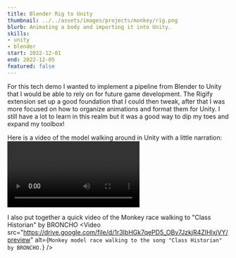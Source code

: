 ```yaml
---
title: Blender Rig to Unity
thumbnail: ../../assets/images/projects/monkey/rig.png
blurb: Animating a body and importing it into Unity.
skills:
- unity
- blender
start: 2022-12-01
end: 2022-12-05
featured: false
---
```


For this tech demo I wanted to implement a pipeline from Blender to Unity that I would be able to rely on for future game development. The Rigify extension set up a good foundation that I could then tweak, after that I was more focused on how to organize animations and format them for Unity. I still have a lot to learn in this realm but it was a good way to dip my toes and expand my toolbox!

Here is a video of the model walking around in Unity with a little narration:
<Video src="https://drive.google.com/file/d/1XLKw6tDK4INNpwy9vH808qmGh-8Z3HJY/preview" alt="Demo of rigged monkey walking around a scene in blender." />

I also put together a quick video of the Monkey race walking to "Class Historian" by BRONCHO
<Video src="https://drive.google.com/file/d/1r3IbHGk7qePD5_OBv7JzkjR4ZlHlxjVY/preview" alt={`Monkey model race walking to the song "Class Historian" by BRONCHO.`} />
